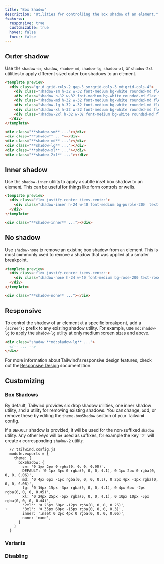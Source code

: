 ```yaml
---
title: "Box Shadow"
description: "Utilities for controlling the box shadow of an element."
features:
  responsive: true
  customizable: true
  hover: false
  focus: false
---
```




## Outer shadow

Use the `shadow-sm`, `shadow`, `shadow-md`, `shadow-lg`, `shadow-xl`, or `shadow-2xl` utilities to apply different sized outer box shadows to an element.

```html indigo
<template preview>
  <div class="grid grid-cols-2 gap-6 sm:grid-cols-3 md:grid-cols-4">
    <div class="shadow-sm h-32 w-32 font-medium bg-white rounded-md flex items-center justify-center">.shadow-sm</div>
    <div class="shadow h-32 w-32 font-medium bg-white rounded-md flex items-center justify-center">.shadow</div>
    <div class="shadow-md h-32 w-32 font-medium bg-white rounded-md flex items-center justify-center">.shadow-md</div>
    <div class="shadow-lg h-32 w-32 font-medium bg-white rounded-md flex items-center justify-center">.shadow-lg</div>
    <div class="shadow-xl h-32 w-32 font-medium bg-white rounded-md flex items-center justify-center">.shadow-xl</div>
    <div class="shadow-2xl h-32 w-32 font-medium bg-white rounded-md flex items-center justify-center">.shadow-2xl</div>
  </div>
</template>

<div class="**shadow-sm** ..."></div>
<div class="**shadow** ..."></div>
<div class="**shadow-md** ..."></div>
<div class="**shadow-lg** ..."></div>
<div class="**shadow-xl** ..."></div>
<div class="**shadow-2xl** ..."></div>
```

## Inner shadow

Use the `shadow-inner` utility to apply a subtle inset box shadow to an element. This can be useful for things like form controls or wells.

```html purple
<template preview>
  <div class="flex justify-center items-center">
    <div class="shadow-inner h-24 w-40 font-medium bg-purple-200  text-purple-500 rounded-md flex items-center justify-center">.shadow-inner</div>
  </div>
</template>

<div class="**shadow-inner** ..."></div>
```

## No shadow

Use `shadow-none` to remove an existing box shadow from an element. This is most commonly used to remove a shadow that was applied at a smaller breakpoint.

```html rose
<template preview>
  <div class="flex justify-center items-center">
    <div class="shadow-none h-24 w-40 font-medium bg-rose-200 text-rose-500 rounded-md flex items-center justify-center">.shadow-none</div>
  </div>
</template>

<div class="**shadow-none** ..."></div>
```

## Responsive

To control the shadow of an element at a specific breakpoint, add a `{screen}:` prefix to any existing shadow utility. For example, use `md:shadow-lg` to apply the `shadow-lg` utility at only medium screen sizes and above.

```html
<div class="shadow **md:shadow-lg** ...">
  <!-- ... -->
</div>
```

For more information about Tailwind's responsive design features, check out the [Responsive Design](/docs/responsive-design) documentation.

## Customizing

### Box Shadows

By default, Tailwind provides six drop shadow utilities, one inner shadow utility, and a utility for removing existing shadows. You can change, add, or remove these by editing the `theme.boxShadow` section of your Tailwind config.

If a `DEFAULT` shadow is provided, it will be used for the non-suffixed `shadow` utility. Any other keys will be used as suffixes, for example the key `'2'` will create a corresponding `shadow-2` utility.

```diff-js
  // tailwind.config.js
  module.exports = {
    theme: {
      boxShadow: {
        sm: '0 1px 2px 0 rgba(0, 0, 0, 0.05)',
        DEFAULT: '0 1px 3px 0 rgba(0, 0, 0, 0.1), 0 1px 2px 0 rgba(0, 0, 0, 0.06)',
        md: '0 4px 6px -1px rgba(0, 0, 0, 0.1), 0 2px 4px -1px rgba(0, 0, 0, 0.06)',
        lg: '0 10px 15px -3px rgba(0, 0, 0, 0.1), 0 4px 6px -2px rgba(0, 0, 0, 0.05)',
        xl: '0 20px 25px -5px rgba(0, 0, 0, 0.1), 0 10px 10px -5px rgba(0, 0, 0, 0.04)',
        '2xl': '0 25px 50px -12px rgba(0, 0, 0, 0.25)',
+       '3xl': '0 35px 60px -15px rgba(0, 0, 0, 0.3)',
        inner: 'inset 0 2px 4px 0 rgba(0, 0, 0, 0.06)',
        none: 'none',
      }
    }
  }
```

### Variants

<Variants plugin="boxShadow" />

### Disabling

<Disabling plugin="boxShadow" />
